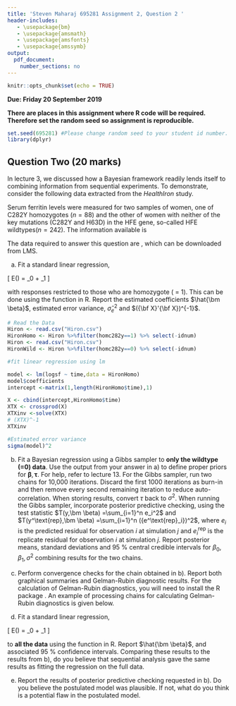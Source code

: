 ```yaml
---
title: 'Steven Maharaj 695281 Assignment 2, Question 2 '
header-includes:
   - \usepackage{bm}
   - \usepackage{amsmath}
   - \usepackage{amsfonts}
   - \usepackage{amssymb}
output: 
  pdf_document:
    number_sections: no
---
```


```r
knitr::opts_chunk$set(echo = TRUE)
```

**Due: Friday 20 September 2019**  
\vspace{5 mm}

**There are places in this assignment where R code will be required. Therefore set the random seed so assignment is reproducible.**

```r
set.seed(695281) #Please change random seed to your student id number.
library(dplyr)
```

## Question Two (20 marks) 

In lecture 3, we discussed how a Bayesian framework readily lends itself to combining information from sequential experiments. To demonstrate, consider the following data extracted from the *HealthIron* study. 


Serum ferritin levels were measured for two samples of women, one of C282Y homozygotes $(n = 88)$ and the other of women with neither of the key mutations (C282Y and H63D) in the HFE gene, so-called HFE \lq wildtypes\rq $(n= 242)$. The information available is 

\begin{itemize}
\item \texttt{idnum}: Participant id.
\item \texttt{homc282y}: Indicator whether individual is Homozygote (1) or Wildtype (0).
\item  \texttt{time}: Time since onset of menopause, measured in years.
\item \texttt{logsf}: The natural logarithm of the serum ferritin in $\mu$g/L.
\end{itemize}


The data required to answer this question are \texttt{Hiron.csv}, which can be downloaded from LMS.

a) Fit a standard linear regression,

\[ E(\text{logsf}) = \beta_0 + \beta_1\text{time} \]

with responses restricted to those who are homozygote (\texttt{homc282y} = 1). This can be done using the \texttt{lm} function in R. Report the estimated coefficients $\hat{\bm \beta}$, estimated error variance, $\hat{\sigma}^2_e$ and $({\bf X}'{\bf X})^{-1}$.


```r
# Read the Data
Hiron <- read.csv("Hiron.csv")
HironHomo <- Hiron %>%filter(homc282y==1) %>% select(-idnum)
Hiron <- read.csv("Hiron.csv")
HironWild <- Hiron %>%filter(homc282y==0) %>% select(-idnum)
```

```r
#fit linear regression using lm

model <- lm(logsf ~ time,data = HironHomo)
model$coefficients
intercept <-matrix(1,length(HironHomo$time),1)

X <- cbind(intercept,HironHomo$time)
XTX <- crossprod(X)  
XTXinv <-solve(XTX)
# (XTX)^-1
XTXinv

#Estimated error variance
sigma(model)^2
```




b) Fit a Bayesian regression using a Gibbs sampler to **only the wildtype (\texttt{homc282y}=0) data**. Use the output from your answer in a) to define proper priors for $\bm \beta, \bm \tau$. For help, refer to lecture 13.  For the Gibbs sampler, run two chains for 10,000 iterations.  Discard the first 1000 iterations as burn-in and then remove every second remaining iteration to reduce auto-correlation. When storing results, convert $\tau$ back to $\sigma^2$.  When running the Gibbs sampler, incorporate posterior predictive checking, using the test statistic $T(y,\bm \beta) =\sum_{i=1}^n e_i^2$ and $T(y^\text{rep},\bm \beta) =\sum_{i=1}^n ({e^\text{rep}_i})^2$, where $e_i$ is the predicted residual for observation $i$ at simulation $j$ and $e^\text{rep}_i$ is the replicate residual for observation $i$ at simulation $j$. Report posterior means, standard deviations and 95 \% central credible intervals for $\beta_0, \beta_1, \sigma^2$ combining results for the two chains.

c) Perform convergence checks for the chain obtained in b). Report both graphical summaries and Gelman-Rubin diagnostic results.  For the calculation of Gelman-Rubin diagnostics, you will need to install the R package \texttt{coda}. An example of processing chains for calculating Gelman-Rubin diagnostics is given below.

\begin{footnotesize}
\begin{verbatim}
      Processing chains for calculation of Gelman-Rubin diagnostics. Imagine you have 4 chains of
      a multi-parameter problem, and thinning already completed, called par1,par2,par3,par4

      Step one: Converting the chains into mcmc lists.
      library(coda)
      par1<-as.mcmc.list(as.mcmc((par1)))
      par2<-as.mcmc.list(as.mcmc((par2)))
      par3<-as.mcmc.list(as.mcmc((par3)))
      par4<-as.mcmc.list(as.mcmc((par4)))

      Step two: Calculating diagnostics
      
      par.all<-c(par1,par2,par3,par4)
      gelman.diag(par.all)
\end{verbatim}
\end{footnotesize}

d) Fit a standard linear regression,

\[ E(\text{logsf}) = \beta_0 + \beta_1\text{time} \]

to **all the data** using the \texttt{lm} function in R. Report $\hat{\bm \beta}$, and associated 95 \% confidence intervals. Comparing these results to the results from b), do you believe that sequential analysis gave the same results as fitting the regression on the full data.

e) Report the results of posterior predictive checking requested in b). Do you believe the postulated model was plausible. If not, what do you think is a potential flaw in the postulated model.

